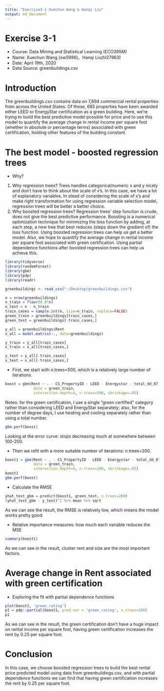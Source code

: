 ```yaml
---
title: "Exercise3-1 Xuechun Wang & Hanqi Liu"
output: md_document
---
```


Exercise 3-1
========================================================
- Course: Data Mining and Statistical Learning (ECO395M)
- Name: Xuechun Wang (xw5996)、Hanqi Liu(hl27963)
- Date: April 19th, 2020
- Data Source: greenbuildings.csv


Introduction
========================================================
The greenbuildings.csv contains data on 7,894 commercial rental properties from across the United States. Of these, 685 properties have been awarded either LEED or EnergyStar certification as a green building. Here, we're trying to build the best predictive model possible for price and to use this model to quantify the average change in rental income per square foot (whether in absolute or percentage terms) associated with green certification, holding other features of the building constant.


The best model - boosted regression trees
========================================================

- Why?

1. Why regression trees? Trees handles categorical/numeric x and y nicely and don’t have to think about the scale of x’s. In this case, we have a lot of explanatory variables. In stead of considering the scale of x's and make right transformation for using regression variable selection model, regression trees will be better a better choice.
2. Why boosted regression trees? Regression trees' step function is crude, does not give the best predictive performance. Boosting is a numerical optimization technique for minimizing the loss function by adding, at each step, a new tree that best reduces (steps down the gradient of) the loss function. Using boosted regression trees can help us get a better model. Also, we hope to quantify the average change in rental income per square foot associated with green certification. Using partial dependence functions after boosted regression trees can help us achieve this.

```r
library(tidyverse)
library(randomForest)
library(gbm)
library(pdp)
library(readr)

greenbuildings <- read_csv("~/Desktop/greenbuildings.csv")

n = nrow(greenbuildings)
n_train = floor(0.8*n)
n_test = n - n_train
train_cases = sample.int(n, size=n_train, replace=FALSE)
green_train = greenbuildings[train_cases,]
green_test = greenbuildings[-train_cases,]

y_all = greenbuildings$Rent
x_all = model.matrix(~., data=greenbuildings)

y_train = y_all[train_cases]
x_train = x_all[train_cases,]

y_test = y_all[-train_cases]
x_test = x_all[-train_cases,]
```

- First, we start with n.trees=500, which is a relatively large number of iterations. 

```r
boost = gbm(Rent ~ . - CS_PropertyID - LEED - Energystar - total_dd_07, 
             data = green_train,
             interaction.depth=4, n.trees=500, shrinkage=.05)
```

Notes: for the green certification, I use a single "green certified" category rather than considering LEED and EnergyStar separately; also, for the number of degree days, I use heating and cooling separately rather than using a total number.

```r
gbm.perf(boost)
```

Looking at the error curve: stops decreasing much at somewhere between 100-200.

- Then we refit with a more suitable number of iterations: n.trees=200.

```r
boost1 = gbm(Rent ~ . - CS_PropertyID - LEED - Energystar - total_dd_07, 
             data = green_train,
             interaction.depth=4, n.trees=200, shrinkage=.05)
boost1
gbm.perf(boost)
```
 
- Calculate the RMSE

```r
yhat_test_gbm = predict(boost1, green_test, n.trees=200)
(yhat_test_gbm - y_test)^2 %>% mean %>% sqrt
```

As we can see the result, the RMSE is relatively low, which means the model works pretty good.

- Relative importance measures: how much each variable reduces the MSE

```r
summary(boost1)
```

As we can see in the result, cluster rent and size are the most important factors.

Average change in Rent associated with green certification
========================================================

- Exploring the fit with partial dependence functions

```r
plot(boost1, 'green_rating')
p1 = pdp::partial(boost1, pred.var = 'green_rating', n.trees=200)
p1
```

As we can see in the result, the green certification don't have a huge impact on rental income per square foot, having green certification increases the rent by 0.25 per square foot.

Conclusion
========================================================

In this case, we choose boosted regression trees to build the best rental price predicted model using data from greenbuildings.csv, and with partial dependence functions we can find that having green certification increases the rent by 0.25 per square foot.
